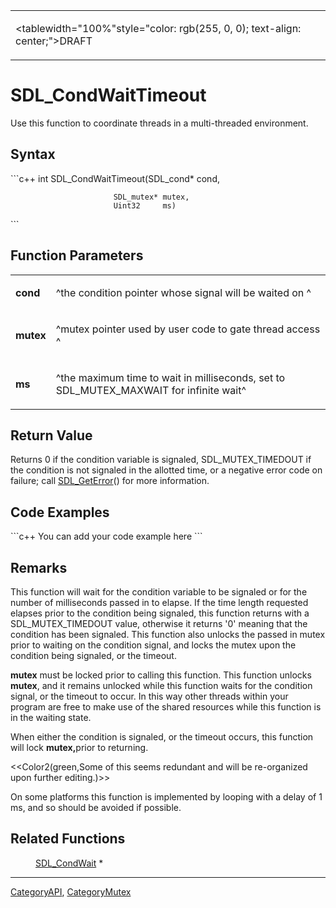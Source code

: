 <!-- pragma section-numbers off -->
<!-- pragma camelcase off -->
{|
|<tablewidth="100%"style="color: rgb(255, 0, 0); text-align: center;">DRAFT 
|}


= SDL_CondWaitTimeout =
Use this function to coordinate threads in a multi-threaded environment. 


== Syntax ==
```c++
int SDL_CondWaitTimeout(SDL_cond*  cond,
                        SDL_mutex* mutex,
                        Uint32     ms)
```
== Function Parameters ==
{|
|'''cond''' 
|^the condition pointer whose signal will be waited on ^ 
|-
|'''mutex''' 
|^mutex pointer used by user code to gate thread access ^ 
|-
|'''ms''' 
|^the maximum time to wait in milliseconds, set to SDL_MUTEX_MAXWAIT for infinite wait^ 
|}

== Return Value ==
Returns 0 if the condition variable is signaled, SDL_MUTEX_TIMEDOUT if the condition is not signaled in the allotted time, or a negative error code on failure; call [[SDL_GetError]]() for more information.

== Code Examples ==
```c++
You can add your code example here
```

== Remarks ==
This function will wait for the condition variable to be signaled or for the number of milliseconds passed in to elapse. If the time length requested elapses prior to the condition being signaled, this function returns with a SDL_MUTEX_TIMEDOUT value, otherwise it returns '0' meaning that the condition has been signaled. This function also unlocks the passed in mutex prior to waiting on the condition signal, and locks the mutex upon the condition being signaled, or the timeout.

'''mutex''' must be locked prior to calling this function. This function unlocks '''mutex''', and it remains unlocked while this function waits for the condition signal, or the timeout to occur. In this way other threads within your program are free to make use of the shared resources while this function is in the waiting state.

When either the condition is signaled, or the timeout occurs, this function will lock '''mutex, '''prior to returning.

<<Color2(green,Some of this seems redundant and will be re-organized upon further editing.)>>

On some platforms this function is implemented by looping with a delay of 1 ms, and so should be avoided if possible.

== Related Functions ==
: [[SDL_CondWait]] *

----
[[CategoryAPI]], [[CategoryMutex]]
